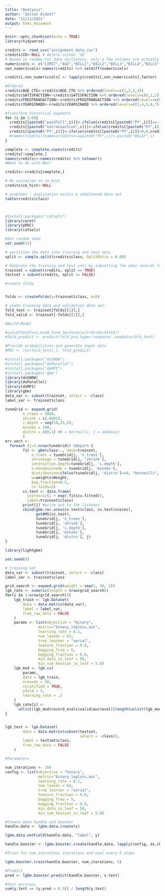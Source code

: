 ```yaml
---
title: "Analysis"
author: "Zoltan Aldott"
date: "11/11/2021"
output: html_document
---
```


```r
knitr::opts_chunk$set(echo = TRUE)
library(tidyverse)

```


```r
credits <- read_csv("assignment_data.csv")
credits$ID<-NULL # delete column 'ID'
# Based on readme.txt data dictionary, only a few columns are actually numeric, so all but these columns are changed to factors
numericcols <- c("LIMIT","AGE","BILL1","BILL2","BILL3","BILL4","BILL5","BILL6","PYAMT1","PYAMT2","PYAMT3","PYAMT4","PYAMT5","PYAMT6","CREDITCRD","PY1","PY2","PY3","PY4","PY5","PY6")
non_numericcols<-names(credits) %>% setdiff(numericcols)

credits[,non_numericcols] <- lapply(credits[,non_numericcols],factor)

#Ordered
credits$AGE_CTG<-credits$AGE_CTG %>% ordered(levels=c(1,2,3,4))
credits$SATISFACTION<-credits$SATISFACTION %>% ordered(levels=c(0,1,2))
credits$FREQTRANSACTION<-credits$FREQTRANSACTION %>% ordered(levels=c(0,1))
credits$YEARSINADD<-credits$YEARSINADD %>% ordered(levels=c(3,4,5,6,7))

#Transform historical payments
for (i in 1:6){
  credits[[paste0("paidfull",i)]]<-ifelse(credits[[paste0("PY",i)]]==-1,1,0)
  credits[[paste0("notransaction",i)]]<-ifelse(credits[[paste0("PY",i)]]==-2,1,0)
  credits[[paste0("PY",i)]]<-ifelse(credits[[paste0("PY",i)]]<0,0,credits[[paste0("PY",i)]])
  #names(credits)[names(credits)==paste0("PY",i)]<-paste0("DELAY",i)
}

complete <- complete.cases(credits)
credits[!complete,]
names(credits)<-names(credits) %>% tolower()
#What to do with NAs?

credits<-credits[complete,]

# No variation in cm_hist
credits$cm_hist<-NULL

# problems : duplication exists & unbalanced data set
table(credits$class)
```


```r

```


```r

```


```r
#install.packages("caTools")
library(caret)
library(pROC)
library(caTools)

#Set random seed
set.seed(11)

# partition the data into training and test sets
split <- sample.split(credits$class, SplitRatio = 0.80)

# Generate the training and test sets by subsetting the data records from actual dataset
trainset = subset(credits, split == TRUE) 
testset = subset(credits, split == FALSE) 

#create folds


folds <- createFolds(y=trainset$class, k=5)

# ceate training data and validation data set.
fold_test <- trainset[folds[[1]],]
fold_valid <- trainset[-folds[[1]],]

#Build Model

#val=CVlm(df=cv,m=10,form.lm=formula(Y~X1+X2+X3+X4))
#fold_predict <- predict(fold_pre,type='response',newdata=fold_test)

#Provide probabilities and generate input data
#ROC <- roc(fold_test[,], fold_predict)
```

```r
#install.packages("doSNOW")
#install.packages("doParallel") 
#install.packages("doMPI")
#install.packages('gbm')
library(doSNOW)
library(doParallel)
library(doMPI)
library(gbm)
data_var <- subset(trainset, select = -class)
label_var <- trainset$class

tuneGrid <- expand.grid(
        n_trees = 5000, 
        shrink = c(.0001),
        i.depth = seq(10,25,5),
        minobs = 100,
        distro = c(0,1) #0 = bernoulli, 1 = adaboost
        )
err.vect <- 
  foreach (j=1:nrow(tuneGrid)) %dopar% {
        fit <- gbm(class~., data=trainset,
            n.trees = tuneGrid[j, 'n_trees'], 
            shrinkage = tuneGrid[j, 'shrink'],
            interaction.depth=tuneGrid[j, 'i.depth'], 
            n.minobsinnode = tuneGrid[j, 'minobs'], 
            distribution=ifelse(tuneGrid[j, 'distro']==0, "bernoulli", "adaboost"),
            w=weights$Weight,
            bag.fraction=0.5,
            cv.folds=5)
        cv.test <- data.frame(
          scores=1/(1 + exp(-fit$cv.fitted)),
          Label=trainset$class)
        print(j) #write out to the listener
        cbind(gbm.roc.area(cv.test$class, cv.test$scores),
              getAMS(cv.test), 
              tuneGrid[j, 'n_trees'],
              tuneGrid[j, 'shrink'], 
              tuneGrid[j, 'i.depth'],
              tuneGrid[j, 'minobs'], 
              tuneGrid[j, 'distro'], j)
}

```

```r
library(lightgbm)

set.seed(0)

# training set
data_var <- subset(trainset, select = -class)
label_var <- trainset$class

grid_search <- expand.grid(weight = seq(1, 30, 2))
lgb_rate <- numeric(length = nrow(grid_search))
for(i in 1:nrow(grid_search)){
    lgb_train <- lgb.Dataset(
        data = data.matrix(data_var), 
        label = label_var, 
        free_raw_data = FALSE
    )
    params <- list(objective = "binary",
               metric="binary_logloss,auc", 
               learning_rate = 0.1, 
               num_leaves = 63, 
               tree_learner = "serial", 
               feature_fraction = 0.8, 
               bagging_freq = 5, 
               bagging_fraction = 0.8, 
               min_data_in_leaf = 50,
               min_sum_hessian_in_leaf = 5.0)
    lgb_mod <- lgb.cv(
        params,
        data = lgb_train,
        nrounds = 50,
        stratified = TRUE,
        nfold = 5,
        learning_rate = .1
    )
    lgb_rate[i] <-
      unlist(lgb_mod$record_evals$valid$auc$eval)[length(unlist(lgb_mod$record_evals$valid$auc$eval))]
}


lgb_test <- lgb.Dataset(
        data = data.matrix(subset(testset, 
                                  select = -class)), 
        label = testset$class, 
        free_raw_data = FALSE
    )

#Parameters

num_iterations <- 100
config <- list(objective = "binary",
               metric="binary_logloss,auc", 
               learning_rate = 0.1, 
               num_leaves = 63, 
               tree_learner = "serial", 
               feature_fraction = 0.8, 
               bagging_freq = 5, 
               bagging_fraction = 0.8, 
               min_data_in_leaf = 50,
               min_sum_hessian_in_leaf = 5.0)

#Create data handle and booster
handle.data <- lgbm.data.create(x)

lgbm.data.setField(handle.data, "label", y)

handle.booster <- lgbm.booster.create(handle.data, lapply(config, as.character))

#Train for num_iterations iterations and eval every 5 steps

lgbm.booster.train(handle.booster, num_iterations, 5)

#Predict
pred <- lgbm.booster.predict(handle.booster, x.test)

#Test accuracy
sum(y.test == (y.pred > 0.5)) / length(y.test)

```